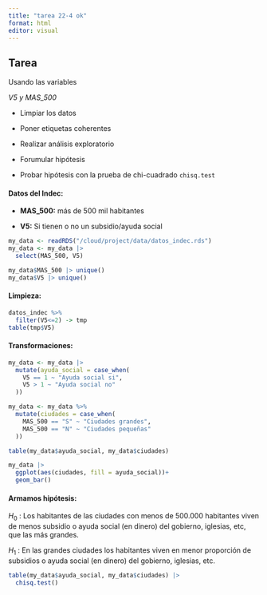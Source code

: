```yaml
---
title: "tarea 22-4 ok"
format: html
editor: visual
---
```


## Tarea

Usando las variables

*V5 y MAS_500*

-   Limpiar los datos

-   Poner etiquetas coherentes

-   Realizar análisis exploratorio

-   Forumular hipótesis

-   Probar hipótesis con la prueba de chi-cuadrado `chisq.test`

#### Datos del Indec:

-   **MAS_500:** más de 500 mil habitantes

-   **V5:** Si tienen o no un subsidio/ayuda social

```r
my_data <- readRDS("/cloud/project/data/datos_indec.rds")
my_data <- my_data |> 
  select(MAS_500, V5)

my_data$MAS_500 |> unique()
my_data$V5 |> unique()
```

#### Limpieza:

```r
datos_indec %>%
  filter(V5<=2) -> tmp
table(tmp$V5)
```

#### Transformaciones:

```r
my_data <- my_data |> 
  mutate(ayuda_social = case_when(
    V5 == 1 ~ "Ayuda social si",
    V5 > 1 ~ "Ayuda social no"
  ))

```

```r
my_data <- my_data %>% 
  mutate(ciudades = case_when(
    MAS_500 == "S" ~ "Ciudades grandes",
    MAS_500 == "N" ~ "Ciudades pequeñas"
  ))
```

```r
table(my_data$ayuda_social, my_data$ciudades)

```

```r
my_data |> 
  ggplot(aes(ciudades, fill = ayuda_social))+
  geom_bar()

```

#### Armamos hipótesis:

$H_0$ : Los habitantes de las ciudades con menos de 500.000 habitantes viven de menos subsidio o ayuda social (en dinero) del gobierno, iglesias, etc, que las más grandes.

$H_1$ : En las grandes ciudades los habitantes viven en menor proporción de subsidios o ayuda social (en dinero) del gobierno, iglesias, etc.

```r
table(my_data$ayuda_social, my_data$ciudades) |> 
  chisq.test()
```

